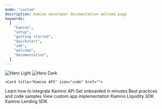 ```yaml
---
mode: "custom"
description: kamino developer documentation welcome page
keywords:
  [
    "kamino",
    "setup",
    "getting started",
    "quickstart",
    "sdk",
    "welcome",
    "documentation",
  ]
---
```


<img className="block dark:hidden" src="/images/welcome.png" alt="Hero Light" />

<img className="hidden dark:block" src="/images/welcome.png" alt="Hero Dark" />

<div className="index-container">

	<Card title="Kamino API" icon="code" href="">
  Learn how to integrate Kamino API
	</Card>
	<Card title="Quickstart" icon="code" href="">
  Get onboarded in minutes 
	</Card>
	<Card title="Recipes" icon="palette" href="">
  Best practices and code samples
  </Card>
  <Card title="Demo" icon="code" href="">
  View custom app implementation
  </Card>
	<Card title="Liquidity SDK" icon="code" href="">
		Kamino Liquidity SDK
	</Card>
	<Card title="Lending SDK" icon="code" href="">
		Kamino Lending SDK
	</Card>

</div>
